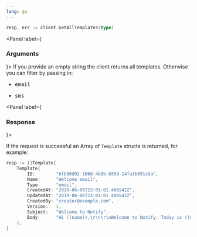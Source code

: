 ```yaml
---
lang: go
---
```


```go
resp, err := client.GetAllTemplates(type)
```
<Panel label={<H3 appearAs={H5}>Arguments</H3>}>
  <Parameters>
    <Parameter required name="type" kind="string">
      If you provide an empty string the client returns all templates. Otherwise you can filter by passing in:
      <ul>
        <li><pre>email</pre></li>
        <li><pre>sms</pre></li>
      </ul>
    </Parameter>
  </Parameters>
</Panel>

<Panel label={<H3 appearAs={H5}>Response</H3>}>

If the request is successful an Array of `Template` structs is returned, for example:

```go
resp := []Template{
    Template{
        ID:        "bfb50d92-100d-4b8b-b559-14fa3b091cda",
        Name:      "Welcome email",
        Type:      "email",
        CreatedAt: "2019-06-06T23:01:01.406542Z",
        UpdatedAt: "2019-06-06T23:01:01.406542Z",
        CreatedBy: "creator@example.com",
        Version:   1,
        Subject:   "Welcome to Notify",
        Body:      "Hi ((name)),\r\n\r\nWelcome to Notify. Today is ((day)).",
    },
}
```

</Panel>


